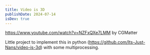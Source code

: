```yaml
---
title: Video is 3D
publishDate: 2024-07-14
isDev: true
---
```


https://www.youtube.com/watch?v=NZFxQXe7LMM by CGMatter


Little project to implement this in python (https://github.com/Its-Just-Nans/video-is-3d) with some multiprocessing.
